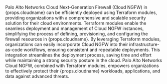 <span>Palo Alto Networks Cloud Next-Generation Firewall (Cloud NGFW) in
{props.cloudname} can be efficiently deployed using Terraform modules, providing
organizations with a comprehensive and scalable security solution for their
cloud environments. Terraform modules enable the seamless deployment and
management of Cloud NGFW instances, simplifying the process of defining,
provisioning, and configuring the firewall resources in {props.cloudname}. By
leveraging Terraform modules, organizations can easily incorporate Cloud NGFW
into their infrastructure-as-code workflows, ensuring consistent and repeatable
deployments. This integration streamlines the deployment process, saving time
and effort while maintaining a strong security posture in the cloud. Palo Alto
Networks Cloud NGFW, combined with Terraform modules, empowers organizations to
effectively protect their {props.cloudname} workloads, applications, and data
against advanced threats.</span>
<br/>
<br/>